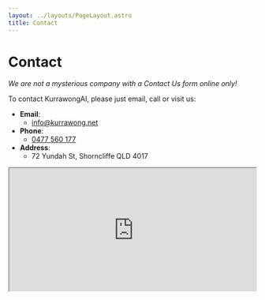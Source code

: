 ```yaml
---
layout: ../layouts/PageLayout.astro
title: Contact
---
```


# Contact

_We are not a mysterious company with a Contact Us form online only!_

To contact KurrawongAI, please just email, call or visit us:

- **Email**:
  - <a href="mailto:info@kurrawong.net">info@kurrawong.net</a>
- **Phone**:
  - <a href="tel:61 477 560 177">0477 560 177</a>
- **Address**:
  - 72 Yundah St, Shorncliffe QLD 4017

<div
  style="position: relative;
  overflow: hidden;
  padding-top: 50%;"
>
  <iframe
    src="https://www.google.com/maps/embed?pb=!1m18!1m12!1m3!1d106229.8769323132!2d153.0122331601178!3d-27.389193749351!2m3!1f0!2f0!3f0!3m2!1i1024!2i768!4f13.1!3m3!1m2!1s0x6b93e3bfb0a4abfb%3A0xd9ea24599704c16c!2s72%20Yundah%20St%2C%20Shorncliffe%20QLD%204017!5e0!3m2!1sen!2sau!4v1673822459646!5m2!1sen!2sau"
    allowfullscreen
    loading="lazy"
    referrerpolicy="no-referrer-when-downgrade"
    style="
      position: absolute;
      top: 0;
      left: 0;
      width: 100%;
      height: 100%;
    "
  ></iframe>
</div>
